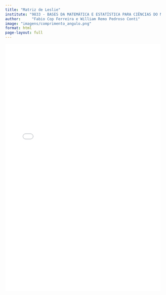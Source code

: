 ```yaml
---
title: "Matriz de Leslie"
institute: "9833 - BASES DA MATEMÁTICA E ESTATÍSTICA PARA CIÊNCIAS DO MAR"
author: 	"Fabio Cop Ferreira e William Remo Pedroso Conti"
image: "imagens/comprimento_angulo.png"
format: html
page-layout: full
---
```


<iframe src="slides/matriz_leslie.pdf" width="100%" height="800px" style="border: none;">
</iframe>
